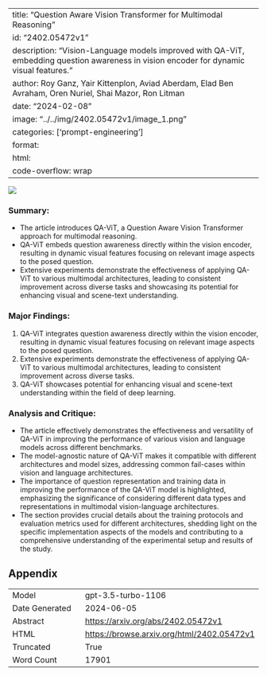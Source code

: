 
---
title: "Question Aware Vision Transformer for Multimodal Reasoning"
id: "2402.05472v1"
description: "Vision-Language models improved with QA-ViT, embedding question awareness in vision encoder for dynamic visual features."
author: Roy Ganz, Yair Kittenplon, Aviad Aberdam, Elad Ben Avraham, Oren Nuriel, Shai Mazor, Ron Litman
date: "2024-02-08"
image: "../../img/2402.05472v1/image_1.png"
categories: ['prompt-engineering']
format:
  html:
    code-overflow: wrap
---

![](../../img/2402.05472v1/image_1.png)

### Summary:
- The article introduces QA-ViT, a Question Aware Vision Transformer approach for multimodal reasoning.
- QA-ViT embeds question awareness directly within the vision encoder, resulting in dynamic visual features focusing on relevant image aspects to the posed question.
- Extensive experiments demonstrate the effectiveness of applying QA-ViT to various multimodal architectures, leading to consistent improvement across diverse tasks and showcasing its potential for enhancing visual and scene-text understanding.

### Major Findings:
1. QA-ViT integrates question awareness directly within the vision encoder, resulting in dynamic visual features focusing on relevant image aspects to the posed question.
2. Extensive experiments demonstrate the effectiveness of applying QA-ViT to various multimodal architectures, leading to consistent improvement across diverse tasks.
3. QA-ViT showcases potential for enhancing visual and scene-text understanding within the field of deep learning.

### Analysis and Critique:
- The article effectively demonstrates the effectiveness and versatility of QA-ViT in improving the performance of various vision and language models across different benchmarks.
- The model-agnostic nature of QA-ViT makes it compatible with different architectures and model sizes, addressing common fail-cases within vision and language architectures.
- The importance of question representation and training data in improving the performance of the QA-ViT model is highlighted, emphasizing the significance of considering different data types and representations in multimodal vision-language architectures.
- The section provides crucial details about the training protocols and evaluation metrics used for different architectures, shedding light on the specific implementation aspects of the models and contributing to a comprehensive understanding of the experimental setup and results of the study.

## Appendix

|          |          |
|----------|----------|
| Model     | gpt-3.5-turbo-1106       |
| Date Generated     | 2024-06-05       |
| Abstract | [https://arxiv.org/abs/2402.05472v1](https://arxiv.org/abs/2402.05472v1)        |
| HTML     | [https://browse.arxiv.org/html/2402.05472v1](https://browse.arxiv.org/html/2402.05472v1)       |
| Truncated       | True       |
| Word Count       | 17901       |